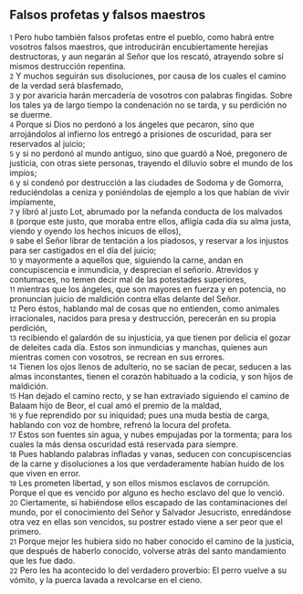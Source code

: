 == Falsos profetas y falsos maestros ==

{{anchor|1}} <small>1</small> Pero hubo también falsos profetas entre el pueblo, como habrá entre vosotros falsos maestros, que introducirán encubiertamente herejías destructoras, y aun negarán al Señor que los rescató, atrayendo sobre sí mismos destrucción repentina.<br>
{{anchor|2}} <small>2</small> Y muchos seguirán sus disoluciones, por causa de los cuales el camino de la verdad será blasfemado,<br>
{{anchor|3}} <small>3</small> y por avaricia harán mercadería de vosotros con palabras fingidas. Sobre los tales ya de largo tiempo la condenación no se tarda, y su perdición no se duerme.<br>
{{anchor|4}} <small>4</small> Porque si Dios no perdonó a los ángeles que pecaron, sino que arrojándolos al infierno los entregó a prisiones de oscuridad, para ser reservados al juicio;<br>
{{anchor|5}} <small>5</small> y si no perdonó al mundo antiguo, sino que guardó a Noé, pregonero de justicia, con otras siete personas, trayendo el diluvio sobre el mundo de los impíos;<br>
{{anchor|6}} <small>6</small> y si condenó por destrucción a las ciudades de Sodoma y de Gomorra, reduciéndolas a ceniza y poniéndolas de ejemplo a los que habían de vivir impíamente,<br>
{{anchor|7}} <small>7</small> y libró al justo Lot, abrumado por la nefanda conducta de los malvados<br>
{{anchor|8}} <small>8</small> (porque este justo, que moraba entre ellos, afligía cada día su alma justa, viendo y oyendo los hechos inicuos de ellos),<br>
{{anchor|9}} <small>9</small> sabe el Señor librar de tentación a los piadosos, y reservar a los injustos para ser castigados en el día del juicio;<br>
{{anchor|10}} <small>10</small> y mayormente a aquellos que, siguiendo la carne, andan en concupiscencia e inmundicia, y desprecian el señorío. Atrevidos y contumaces, no temen decir mal de las potestades superiores,<br>
{{anchor|11}} <small>11</small> mientras que los ángeles, que son mayores en fuerza y en potencia, no pronuncian juicio de maldición contra ellas delante del Señor.<br>
{{anchor|12}} <small>12</small> Pero éstos, hablando mal de cosas que no entienden, como animales irracionales, nacidos para presa y destrucción, perecerán en su propia perdición,<br>
{{anchor|13}} <small>13</small> recibiendo el galardón de su injusticia, ya que tienen por delicia el gozar de deleites cada día. Estos son inmundicias y manchas, quienes aun mientras comen con vosotros, se recrean en sus errores.<br>
{{anchor|14}} <small>14</small> Tienen los ojos llenos de adulterio, no se sacian de pecar, seducen a las almas inconstantes, tienen el corazón habituado a la codicia, y son hijos de maldición.<br>
{{anchor|15}} <small>15</small> Han dejado el camino recto, y se han extraviado siguiendo el camino de Balaam hijo de Beor, el cual amó el premio de la maldad,<br>
{{anchor|16}} <small>16</small> y fue reprendido por su iniquidad; pues una muda bestia de carga, hablando con voz de hombre, refrenó la locura del profeta.<br>
{{anchor|17}} <small>17</small> Estos son fuentes sin agua, y nubes empujadas por la tormenta; para los cuales la más densa oscuridad está reservada para siempre.<br>
{{anchor|18}} <small>18</small> Pues hablando palabras infladas y vanas, seducen con concupiscencias de la carne y disoluciones a los que verdaderamente habían huido de los que viven en error.<br>
{{anchor|19}} <small>19</small> Les prometen libertad, y son ellos mismos esclavos de corrupción. Porque el que es vencido por alguno es hecho esclavo del que lo venció.<br>
{{anchor|20}} <small>20</small> Ciertamente, si habiéndose ellos escapado de las contaminaciones del mundo, por el conocimiento del Señor y Salvador Jesucristo, enredándose otra vez en ellas son vencidos, su postrer estado viene a ser peor que el primero.<br>
{{anchor|21}} <small>21</small> Porque mejor les hubiera sido no haber conocido el camino de la justicia, que después de haberlo conocido, volverse atrás del santo mandamiento que les fue dado.<br>
{{anchor|22}} <small>22</small> Pero les ha acontecido lo del verdadero proverbio: El perro vuelve a su vómito, y la puerca lavada a revolcarse en el cieno.<br>

